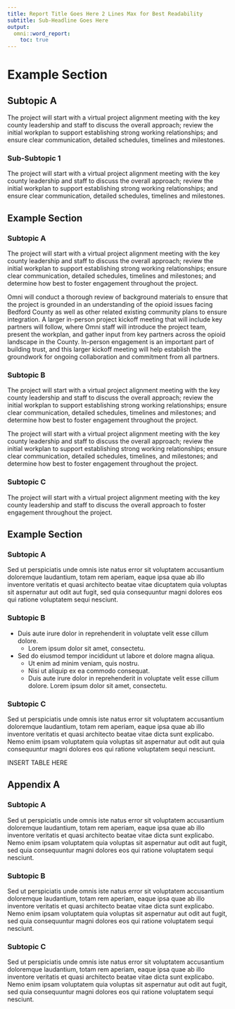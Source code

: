 ```yaml
---
title: Report Title Goes Here 2 Lines Max for Best Readability
subtitle: Sub-Headline Goes Here
output:
  omni::word_report:
    toc: true
---
```



# Example Section

## Subtopic A

The project will start with a virtual project alignment meeting with the key county leadership and staff to discuss the overall approach; review the initial workplan to support establishing strong working relationships; and ensure clear communication, detailed schedules, timelines and milestones. 


### Sub-Subtopic 1

The project will start with a virtual project alignment meeting with the key county leadership and staff to discuss the overall approach; review the initial workplan to support establishing strong working relationships; and ensure clear communication, detailed schedules, timelines and milestones. 


## Example Section

### Subtopic A

The project will start with a virtual project alignment meeting with the key county leadership and staff to discuss the overall approach; review the initial workplan to support establishing strong working relationships; ensure clear communication, detailed schedules, timelines and milestones; and determine how best to foster engagement throughout the project. 

Omni will conduct a thorough review of background materials to ensure that the project is grounded in an understanding of the opioid issues facing Bedford County as well as other related existing community plans to ensure integration. A larger in-person project kickoff meeting that will include key partners will follow, where Omni staff will introduce the project team, present the workplan, and gather input from key partners across the opioid landscape in the County. In-person engagement is an important part of building trust, and this larger kickoff meeting will help establish the groundwork for ongoing collaboration and commitment from all partners.

### Subtopic B

The project will start with a virtual project alignment meeting with the key county leadership and staff to discuss the overall approach; review the initial workplan to support establishing strong working relationships; ensure clear communication, detailed schedules, timelines and milestones; and determine how best to foster engagement throughout the project.

The project will start with a virtual project alignment meeting with the key county leadership and staff to discuss the overall approach; review the initial workplan to support establishing strong working relationships; ensure clear communication, detailed schedules, timelines, and milestones; and determine how best to foster engagement throughout the project.

### Subtopic C

The project will start with a virtual project alignment meeting with the key county leadership and staff to discuss the overall approach to foster engagement throughout the project. 

## Example Section

### Subtopic A

Sed ut perspiciatis unde omnis iste natus error sit voluptatem accusantium doloremque laudantium, totam rem aperiam, eaque ipsa quae ab illo inventore veritatis et quasi architecto beatae vitae dicuptatem quia voluptas sit aspernatur aut odit aut fugit, sed quia consequuntur magni dolores eos qui ratione voluptatem sequi nesciunt.


### Subtopic B

- Duis aute irure dolor in reprehenderit in voluptate velit esse cillum dolore.
    - Lorem ipsum dolor sit amet, consectetu.

- Sed do eiusmod tempor incididunt ut labore et dolore magna aliqua.
    - Ut enim ad minim veniam, quis nostru.
    - Nisi ut aliquip ex ea commodo consequat.
    - Duis aute irure dolor in reprehenderit in voluptate velit esse cillum dolore. Lorem ipsum dolor sit amet, consectetu.

### Subtopic C

Sed ut perspiciatis unde omnis iste natus error sit voluptatem accusantium doloremque laudantium, totam rem aperiam, eaque ipsa quae ab illo inventore veritatis et quasi architecto beatae vitae dicta sunt explicabo. Nemo enim ipsam voluptatem quia voluptas sit aspernatur aut odit aut quia consequuntur magni dolores eos qui ratione voluptatem sequi nesciunt.

INSERT TABLE HERE

## Appendix A

### Subtopic A

Sed ut perspiciatis unde omnis iste natus error sit voluptatem accusantium doloremque laudantium, totam rem aperiam, eaque ipsa quae ab illo inventore veritatis et quasi architecto beatae vitae dicta sunt explicabo. Nemo enim ipsam voluptatem quia voluptas sit aspernatur aut odit aut fugit, sed quia consequuntur magni dolores eos qui ratione voluptatem sequi nesciunt.

### Subtopic B

Sed ut perspiciatis unde omnis iste natus error sit voluptatem accusantium doloremque laudantium, totam rem aperiam, eaque ipsa quae ab illo inventore veritatis et quasi architecto beatae vitae dicta sunt explicabo. Nemo enim ipsam voluptatem quia voluptas sit aspernatur aut odit aut fugit, sed quia consequuntur magni dolores eos qui ratione voluptatem sequi nesciunt.

### Subtopic C

Sed ut perspiciatis unde omnis iste natus error sit voluptatem accusantium doloremque laudantium, totam rem aperiam, eaque ipsa quae ab illo inventore veritatis et quasi architecto beatae vitae dicta sunt explicabo. Nemo enim ipsam voluptatem quia voluptas sit aspernatur aut odit aut fugit, sed quia consequuntur magni dolores eos qui ratione voluptatem sequi nesciunt.

